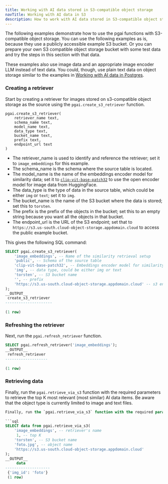 ```yaml
---
title: Working with AI data stored in S3-compatible object storage
navTitle: Working with AI data in S3
description: How to work with AI data stored in S3-compatible object storage using the pgai extension.
---
```


The following examples demonstrate how to use the pgai functions with S3-compatible object storage. You can use the following examples as is, because they use a publicly accessible example S3 bucket. Or you can prepare your own S3 compatible object storage bucket with some test data and try the steps in this section with that data.

These examples also use image data and an appropriate image encoder LLM instead of text data. You could, though, use plain text data on object storage similar to the examples in [Working with AI data in Postgres](working-with-ai-data-in-postgres).

### Creating a retriever

Start by creating a retriever for images stored on s3-compatible object storage as the source using the `pgai.create_s3_retriever` function.

```
pgai.create_s3_retriever(
    retriever_name text,
    schema_name text,
    model_name text,
    data_type text,
    bucket_name text,
    prefix text,
    endpoint_url text
)
```

* The retriever_name is used to identify and reference the retriever; set it to `image_embeddings` for this example. 
* The schema_name is the schema where the source table is located. 
* The model_name is the name of the embeddings encoder model for similarity data; set it to [`clip-vit-base-patch32`](https://huggingface.co/openai/clip-vit-base-patch32) to use the open encoder model for image data from HuggingFace. 
* The data_type is the type of data in the source table, which could be either `img` or `text`; set it to `img`.
* The bucket_name is the name of the S3 bucket where the data is stored; set this to `torsten`. 
* The prefix is the prefix of the objects in the bucket; set this to an empty string because you want all the objects in that bucket. 
* The endpoint_url is the URL of the S3 endpoint; set that to `https://s3.us-south.cloud-object-storage.appdomain.cloud` to access the public example bucket.

This gives the following SQL command:

```sql
SELECT pgai.create_s3_retriever(
    'image_embeddings', -- Name of the similarity retrieval setup
    'public', -- Schema of the source table
    'clip-vit-base-patch32', -- Embeddings encoder model for similarity data
    'img', -- data type, could be either img or text
    'torsten', -- S3 bucket name
    '', -- prefix
    'https://s3.us-south.cloud-object-storage.appdomain.cloud' -- s3 endpoint address
);
__OUTPUT__
 create_s3_retriever 
---------------------
 
(1 row)
```

### Refreshing the retriever

Next, run the `pgai.refresh_retriever` function.

```sql
SELECT pgai.refresh_retriever('image_embeddings');
__OUTPUT__
 refresh_retriever
-------------------
    
(1 row)
```

### Retrieving data

Finally, run the `pgai.retrieve_via_s3` function with the required parameters to retrieve the top K most relevant (most similar) AI data items. Be aware that the object type is currently limited to image and text files.

```sql  
Finally, run the `pgai.retrieve_via_s3` function with the required parameters to retrieve the top K most relevant (most similar) AI data items. Be aware that the object type is currently limited to image and text files.
    
```sql 
SELECT data from pgai.retrieve_via_s3(
    'image_embeddings', -- retriever's name
     1, -- top K
    'torsten', -- S3 bucket name
    'foto.jpg', -- object name
    'https://s3.us-south.cloud-object-storage.appdomain.cloud'
);
__OUTPUT__
     data        
--------------------
 {'img_id': 'foto'}
 (1 row)
```

